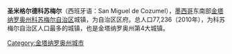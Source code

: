 {{Infobox settlement
|official_name          = 圣米格尔德科苏梅尔
|native_name            = San Miguel de Cozumel
|image_skyline          = Cozumel Aerial View.jpg
|imagesize              = 250px
|image_caption          = 圣米格尔德科苏梅尔
|image_shield           = Escudo Cozumel.gif
|shield_size            = 100px
|subdivision_type       = 州
|subdivision_name       = 圣米格尔德科苏梅尔
|area_total_km2 =
|population_as_of       =
|population_note        =
|settlement_type        =
|population_total       = 77236
|population_density_km2     =
|timezone               = CST
|utc_offset             = -6
|timezone_DST           = CST
|utc_offset_DST         = -5
|elevation_m              = 1
|elevation_ft           =
|postal_code_type       = Codigo Postal
|postal_code            = 77600
|area_code              = 987
|website                = http://www.cozumel.gob.mx/
}}
'''圣米格尔德科苏梅尔'''（西班牙语：San Miguel de Cozumel），[[墨西哥|墨西哥]]东南部[[金塔纳罗奥州|金塔纳罗奥州]][[科苏梅尔|科苏梅尔自治区]]城镇，为自治区区府。总人口77,236（2010年），为科苏梅尔自治区人口最多的城镇，也是金塔纳罗奥州第4大城镇。

{{mexico-geo-stub}}
[[Category:金塔纳罗奥州城市|Category:金塔纳罗奥州城市]]